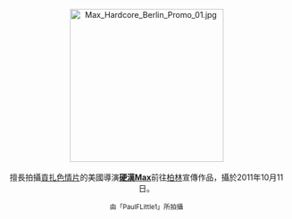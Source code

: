 <center>
[[File:Max_Hardcore_Berlin_Promo_01.jpg|275px]]
<br><br>
擅長拍攝[[貢扎色情片|貢扎色情片]]的美國導演'''[[硬漢Max|硬漢Max]]'''前往[[柏林|柏林]]宣傳作品，攝於2011年10月11日。
<p>
<small>由「PaulFLittle1」所拍攝</small>
</center>